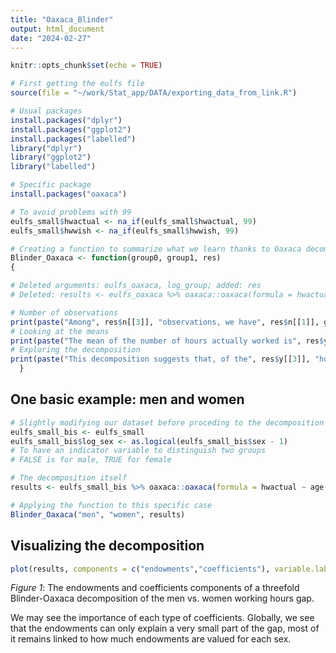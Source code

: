 ```yaml
---
title: "Oaxaca_Blinder"
output: html_document
date: "2024-02-27"
---
```


```r
knitr::opts_chunk$set(echo = TRUE)
```

```r
# First getting the eulfs file
source(file = "~/work/Stat_app/DATA/exporting_data_from_link.R")
```

```r
# Usual packages
install.packages("dplyr")
install.packages("ggplot2")
install.packages("labelled")
library("dplyr")
library("ggplot2")
library("labelled")

# Specific package
install.packages("oaxaca")
```

```r
# To avoid problems with 99
eulfs_small$hwactual <- na_if(eulfs_small$hwactual, 99)
eulfs_small$hwwish <- na_if(eulfs_small$hwwish, 99)
```

```r
# Creating a function to summarize what we learn thanks to Oaxaca decomposition
Blinder_Oaxaca <- function(group0, group1, res)
{ 

# Deleted arguments: eulfs_oaxaca, log_group; added: res
# Deleted: results <- eulfs_oaxaca %>% oaxaca::oaxaca(formula = hwactual ~ age + hatlev1d + as.factor(degurba) | log_group, data = eulfs_oaxaca)

# Number of observations
print(paste("Among", res$n[[3]], "observations, we have", res$n[[1]], group0, "and", res$n[[2]], group1))
# Looking at the means
print(paste("The mean of the number of hours actually worked is", res$y[[1]], "hours for", group0, "and", res$y[[2]], "for", group1, "leaving a difference of approximately", res$y[[3]], "hours to be explained by the Blinder-Oaxaca decomposition."))
# Exploring the decomposition
print(paste("This decomposition suggests that, of the", res$y[[3]], "hours difference, approximately", res$threefold$overall[[1]], "can be attributed to group differences in endowments (i.e., age, education, living in a city or not),", res$threefold$overall[[3]], "to differences in coefficients, and the remaining", res$threefold$overall[[5]] , "is accounted for by the interaction of the two."))
  }

```

## One basic example: men and women
```r
# Slightly modifying our dataset before proceding to the decomposition
eulfs_small_bis <- eulfs_small
eulfs_small_bis$log_sex <- as.logical(eulfs_small_bis$sex - 1)
# To have an indicator variable to distinguish two groups
# FALSE is for male, TRUE for female
```

```r
# The decomposition itself
results <- eulfs_small_bis %>% oaxaca::oaxaca(formula = hwactual ~ age + hatlev1d + as.factor(degurba) | log_sex)

# Applying the function to this specific case
Blinder_Oaxaca("men", "women", results)
```

## Visualizing the decomposition

```r
plot(results, components = c("endowments","coefficients"), variable.labels = c("age" = "Age", "hatlev1d" = "Education", "as.factor(degurba)2" = "Living in towns and suburbs", "as.factor(degurba)3" = "Living in rural areas"))
```
*Figure 1*: The endowments and coefficients components of a threefold Blinder-Oaxaca decomposition of the men vs. women working hours gap.

We may see the importance of each type of coefficients.
Globally, we see that the endowments can only explain a very small part of the gap, most of it remains linked to how much endowments are valued for each sex.
